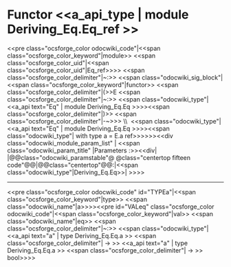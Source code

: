 =Functor <<a_api_type | module Deriving_Eq.Eq_ref >> =
<<pre class="ocsforge_color odocwiki_code"|<<span class="ocsforge_color_keyword"|module>> <<span class="ocsforge_color_uid"|<<span class="ocsforge_color_uid"|Eq_ref>>>> <<span class="ocsforge_color_delimiter"|~:>> <<span class="odocwiki_sig_block"|<<span class="ocsforge_color_keyword"|functor>> <<span class="ocsforge_color_delimiter"|(>>E <<span class="ocsforge_color_delimiter"|~:>> <<span class="odocwiki_type"|<<a_api text="Eq" | module Deriving_Eq.Eq >>>><<span class="ocsforge_color_delimiter"|)>> <<span class="ocsforge_color_delimiter"|-~>>> \\  <<span class="odocwiki_type"|<<a_api text="Eq" | module Deriving_Eq.Eq >>>><<span class="odocwiki_type"| with type a = E.a ref>>>>>><<div class="odocwiki_module_param_list" | <<span class="odocwiki_param_title" |Parameters :>><<div|
|@@class="odocwiki_paramstable"@ @class="centertop fifteen code"@@{{{E}}}|@@class="centertop"@@:|<<span class="odocwiki_type"|Deriving_Eq.Eq>>|
>>>>

----
<<pre class="ocsforge_color odocwiki_code" id="TYPEa"|<<span class="ocsforge_color_keyword"|type>> <<span class="odocwiki_name"|a>>>><<pre id="VALeq" class="ocsforge_color odocwiki_code"|<<span class="ocsforge_color_keyword"|val>> <<span class="odocwiki_name"|eq>> <<span class="ocsforge_color_delimiter"|~:>> <<span class="odocwiki_type"|<<a_api text="a" | type Deriving_Eq.Eq.a >> <<span class="ocsforge_color_delimiter"| -> >> <<a_api text="a" | type Deriving_Eq.Eq.a >> <<span class="ocsforge_color_delimiter"| -> >> bool>>>>